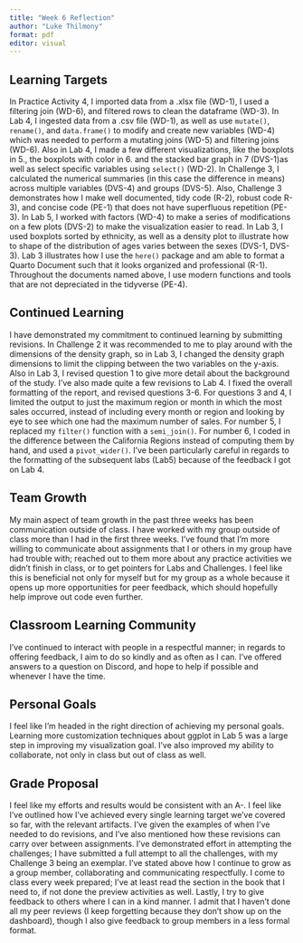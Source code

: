 ```yaml
---
title: "Week 6 Reflection"
author: "Luke Thilmony"
format: pdf
editor: visual
---
```


## Learning Targets

In Practice Activity 4, I imported data from a .xlsx file (WD-1), I used a filtering join (WD-6), and filtered rows to clean the dataframe (WD-3). In Lab 4, I ingested data from a .csv file (WD-1), as well as use `mutate()`, `rename()`, and `data.frame()` to modify and create new variables (WD-4) which was needed to perform a mutating joins (WD-5) and filtering joins (WD-6). Also in Lab 4, I made a few different visualizations, like the boxplots in 5., the boxplots with color in 6. and the stacked bar graph in 7 (DVS-1)as well as select specific variables using `select()` (WD-2). In Challenge 3, I calculated the numerical summaries (in this case the difference in means) across multiple variables (DVS-4) and groups (DVS-5). Also, Challenge 3 demonstrates how I make well documented, tidy code (R-2), robust code R-3), and concise code (PE-1) that does not have superfluous repetition (PE-3). In Lab 5, I worked with factors (WD-4) to make a series of modifications on a few plots (DVS-2) to make the visualization easier to read. In Lab 3, I used boxplots sorted by ethnicity, as well as a density plot to illustrate how to shape of the distribution of ages varies between the sexes (DVS-1, DVS-3). Lab 3 illustrates how I use the `here()` package and am able to format a Quarto Document such that it looks organized and professional (R-1). Throughout the documents named above, I use modern functions and tools that are not depreciated in the tidyverse (PE-4).

## Continued Learning

I have demonstrated my commitment to continued learning by submitting revisions. In Challenge 2 it was recommended to me to play around with the dimensions of the density graph, so in Lab 3, I changed the density graph dimensions to limit the clipping between the two variables on the y-axis. Also in Lab 3, I revised question 1 to give more detail about the background of the study. I've also made quite a few revisions to Lab 4. I fixed the overall formatting of the report, and revised questions 3-6. For questions 3 and 4, I limited the output to just the maximum region or month in which the most sales occurred, instead of including every month or region and looking by eye to see which one had the maximum number of sales. For number 5, I replaced my `filter()` function with a `semi_join()`. For number 6, I coded in the difference between the California Regions instead of computing them by hand, and used a `pivot_wider()`. I've been particularly careful in regards to the formatting of the subsequent labs (Lab5) because of the feedback I got on Lab 4.

## Team Growth

My main aspect of team growth in the past three weeks has been communication outside of class. I have worked with my group outside of class more than I had in the first three weeks. I've found that I'm more willing to communicate about assignments that I or others in my group have had trouble with; reached out to them more about any practice activities we didn't finish in class, or to get pointers for Labs and Challenges. I feel like this is beneficial not only for myself but for my group as a whole because it opens up more opportunities for peer feedback, which should hopefully help improve out code even further.

## Classroom Learning Community

I've continued to interact with people in a respectful manner; in regards to offering feedback, I aim to do so kindly and as often as I can. I've offered answers to a question on Discord, and hope to help if possible and whenever I have the time.

## Personal Goals

I feel like I'm headed in the right direction of achieving my personal goals. Learning more customization techniques about ggplot in Lab 5 was a large step in improving my visualization goal. I've also improved my ability to collaborate, not only in class but out of class as well.

## Grade Proposal

I feel like my efforts and results would be consistent with an A-. I feel like I've outlined how I've achieved every single learning target we've covered so far, with the relevant artifacts. I've given the examples of when I've needed to do revisions, and I've also mentioned how these revisions can carry over between assignments. I've demonstrated effort in attempting the challenges; I have submitted a full attempt to all the challenges, with my Challenge 3 being an exemplar. I've stated above how I continue to grow as a group member, collaborating and communicating respectfully. I come to class every week prepared; I've at least read the section in the book that I need to, if not done the preview activities as well. Lastly, I try to give feedback to others where I can in a kind manner. I admit that I haven't done all my peer reviews (I keep forgetting because they don't show up on the dashboard), though I also give feedback to group members in a less formal format.

